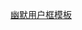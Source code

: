 {{Userbox
  |border-c = #bbb
  |id-c     = #f6f6f6<!-- ID區的背景色 -->
  |info-c   = #f6f6f6<!-- Info區的背景色 -->
  |info-fc  = #000<!-- Info區的字體顏色 -->
  |id       = [[File:Cyberduck_icon.png|x45px]]
  |info     = '''一望而知'''这个[[:Category:嘎嘎叫的维基人|用户]]喜欢[[WP:DUCK|嘎嘎叫]]
  |nocat    = {{{nocat|}}}<!-- 分類 -->
  |usercategory = 嘎嘎叫的维基人
}}
<noinclude>[[Category:幽默用户框模板|幽默用户框模板]]</noinclude>